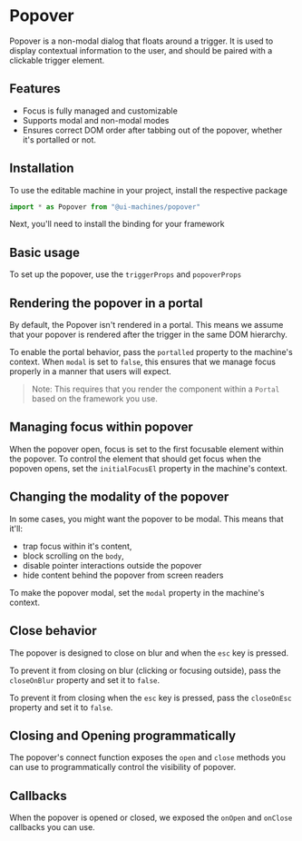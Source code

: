 # Popover

Popover is a non-modal dialog that floats around a trigger. It is used to display contextual information to the user,
and should be paired with a clickable trigger element.

## Features

- Focus is fully managed and customizable
- Supports modal and non-modal modes
- Ensures correct DOM order after tabbing out of the popover, whether it's portalled or not.

## Installation

To use the editable machine in your project, install the respective package

<InstallSnippet package="@ui-machines/popover" />

```jsx
import * as Popover from "@ui-machines/popover"
```

Next, you'll need to install the binding for your framework

<CodeSnippet id="popover/installation.mdx" />

## Basic usage

To set up the popover, use the `triggerProps` and `popoverProps`

<CodeSnippet id="popover/basic-usage.mdx" />

## Rendering the popover in a portal

By default, the Popover isn't rendered in a portal. This means we assume that your popover is rendered after the trigger
in the same DOM hierarchy.

To enable the portal behavior, pass the `portalled` property to the machine's context. When `modal` is set to `false`,
this ensures that we manage focus properly in a manner that users will expect.

> Note: This requires that you render the component within a `Portal` based on the framework you use.

<CodeSnippet id="popover/render-in-portal.mdx" />

## Managing focus within popover

When the popover open, focus is set to the first focusable element within the popover. To control the element that
should get focus when the popoven opens, set the `initialFocusEl` property in the machine's context.

<CodeSnippet id="popover/initial-focus.mdx" />

## Changing the modality of the popover

In some cases, you might want the popover to be modal. This means that it'll:

- trap focus within it's content,
- block scrolling on the `body`,
- disable pointer interactions outside the popover
- hide content behind the popover from screen readers

To make the popover modal, set the `modal` property in the machine's context.

<CodeSnippet id="popover/modal-mode.mdx" />

## Close behavior

The popover is designed to close on blur and when the `esc` key is pressed.

To prevent it from closing on blur (clicking or focusing outside), pass the `closeOnBlur` property and set it to
`false`.

<CodeSnippet id="popover/close-on-blur.mdx" />

To prevent it from closing when the `esc` key is pressed, pass the `closeOnEsc` property and set it to `false`.

<CodeSnippet id="popover/close-on-esc.mdx" />

## Closing and Opening programmatically

The popover's connect function exposes the `open` and `close` methods you can use to programmatically control the
visibility of popover.

<CodeSnippet id="popover/programmatic-control.mdx" />

## Callbacks

When the popover is opened or closed, we exposed the `onOpen` and `onClose` callbacks you can use.

<CodeSnippet id="popover/callbacks.mdx" />
